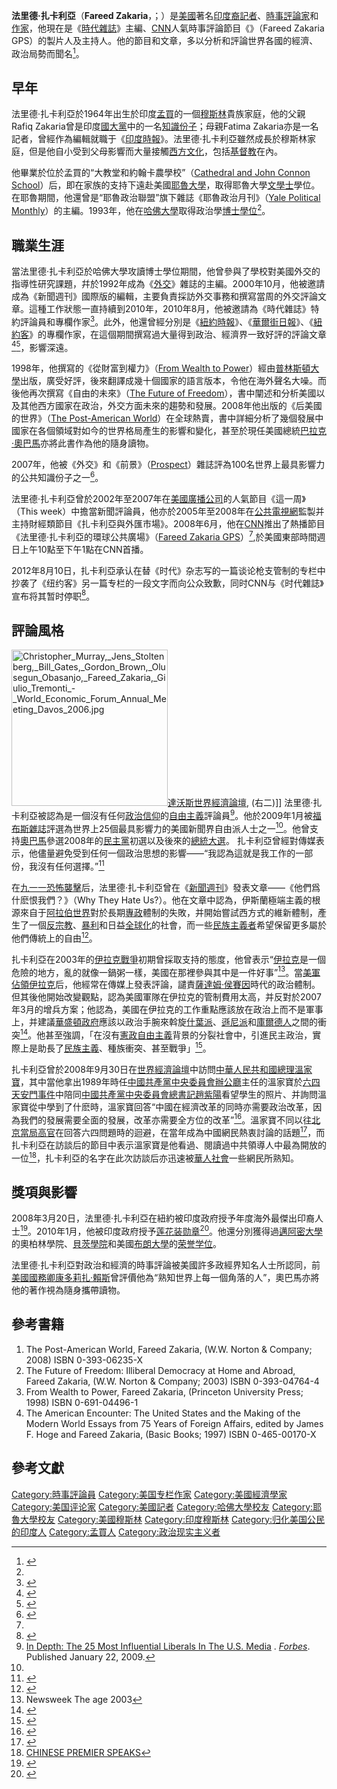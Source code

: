 {{Link style|time=2015-12-11T07:55:27+00:00}}
{{noteTA
|G1=地名
|T=zh-hans:法里德·扎卡利亚;zh-hk:法理德．札卡瑞亞;zh-tw:法里德·扎卡利亞;
|1=zh-hans:法里德·扎卡利亚;zh-hk:法理德．札卡瑞亞;zh-tw:法里德·扎卡利亞;
|2=zh-hans:扎卡利亚;zh-hk:札卡瑞亞;zh-tw:扎卡利亞;
|3=zh-hans:康多莉扎·赖斯;zh-hk:康多莉扎·賴斯;zh-tw:康多莉扎·萊斯;
|4=zh-cn:贝拉克·奥巴马; zh-tw:巴拉克·歐巴馬; zh-hk:巴拉克·奧巴馬
|5=zh:萨达姆·侯赛因;zh-hans:萨达姆·侯赛因;zh-hk:薩達姆·侯賽因;zh-tw:薩達姆·海珊;
}}
{{Infobox journalist
| name = 法里德·扎卡利亞
| image = Fareed zakaria 2007.jpg
| caption = 2007年時的法里德·扎卡利亞
| birthname = 法里德·扎卡利亞
| birth_date = {{birth date and age|1964|01|20}}
| birth_place = {{IND}}[[馬哈拉施特拉邦|馬哈拉施特拉邦]][[孟買|孟買]]
| age =
| death_date =
| death_place =
| education = [[耶魯大學|耶魯大學]][[文學士|文學士]]<br />[[哈佛大學|哈佛大學]][[博士|博士]]
| occupation = [[記者|記者]]、[[時事評論員|專家級評論員]]、[[作家|作家]]
| alias =
| status =
| title =
| family =
| spouse = Paula Throckmorton Zakaria
| children = Omar, Lila, Sofia
| relatives =
| ethnicity =
| religion =
| salary =
| networth =
| credits = ''《[[時代雜誌|時代雜誌]]》'' 總編輯 (2010)<br />''《{{link-en|法里德·扎卡利亞的環球公共廣場|Fareed Zakaria GPS}}》'', 製片人 (2008–現在) <br /> 《[[新聞週刊|新聞週刊]]》'', 編輯(2000–2010) <br />  ''《[[外匯|外匯]]》'', 製作人 (2005–07) <br /> ''《[[外交|外交]]》'', 前總編輯
| agent =
| URL =http://www.fareedzakaria.com
}}

'''法里德·扎卡利亞'''（'''Fareed Zakaria'''，{{pron-en|fəˈriːd zəˈkɑriə}}；{{bd|1964年|1月20日|catIdx=Zakaria}}）是[[美國|美國]]著名[[印度裔美國人|印度裔]][[記者|記者]]、[[時事評論員|時事評論家]]和[[作家|作家]]，他現在是《[[時代雜誌|時代雜誌]]》主編、[[有線電視新聞網|CNN]]人氣時事評論節目《{{link-en|法里德·扎卡利亞的環球公共廣場|Fareed Zakaria GPS}}》（Fareed Zakaria GPS）的製片人及主持人。他的節目和文章，多以分析和評論世界各國的經濟、政治局勢而聞名<ref name="zcom">{{cite web|url=http://www.fareedzakaria.com/home/About.html|title=Fareed Zakaria's Website|accessdate=10 May 2010|archive-url=https://web.archive.org/web/20100825150940/http://www.fareedzakaria.com/home/About.html|archive-date=2010-08-25|dead-url=yes}}</ref>。

== 早年 ==
法里德·扎卡利亞於1964年出生於印度[[孟買|孟買]]的一個[[穆斯林|穆斯林]]貴族家庭，他的父親Rafiq Zakaria曾是印度[[國大黨|國大黨]]中的一名[[知識份子|知識份子]]；母親Fatima Zakaria亦是一名記者，曾經作為編輯就職于《[[印度時報|印度時報]]》。法里德·扎卡利亞雖然成長於穆斯林家庭，但是他自小受到父母影響而大量接觸[[西方文化|西方文化]]，包括[[基督教|基督教]]在內。

他畢業於位於孟買的“大教堂和約翰卡農學校”（[[:en:Cathedral_and_John_Connon_School|Cathedral and John Connon School]]）后，即在家族的支持下遠赴美國[[耶魯大學|耶魯大學]]，取得耶魯大學[[文學士|文學士]]學位。在耶魯期間，他還曾是“耶魯政治聯盟”旗下雜誌《耶魯政治月刊》（[[:en:Yale_Political_Monthly|Yale Political Monthly]]）的主編。1993年，他在[[哈佛大學|哈佛大學]]取得政治學[[博士學位|博士學位]]<ref name="zcom" />。

== 職業生涯 ==
當法里德·扎卡利亞於哈佛大學攻讀博士學位期間，他曾參與了學校對美國外交的指導性研究課題，幷於1992年成為《[[外交_(杂志)|外交]]》雜誌的主編。2000年10月，他被邀請成為《新聞週刊》國際版的編輯，主要負責採訪外交事務和撰寫當周的外交評論文章。這種工作狀態一直持續到2010年，2010年8月，他被邀請為《時代雜誌》特約評論員和專欄作家<ref>{{cite news|url=http://www.nytimes.com/2010/08/19/business/media/19mag.html|title=Newsweek Notable Moves to a Rival|last=Carr|first=David|date=August 18, 2020|work=New York Times|publisher=The New York Times Company|accessdate=19 August 2010|archive-date=2011-11-03|archive-url=https://web.archive.org/web/20111103175303/http://www.nytimes.com/2010/08/19/business/media/19mag.html|dead-url=no}}</ref>。此外，他還曾經分別是《[[紐約時報|紐約時報]]》、《[[華爾街日報|華爾街日報]]》、《[[紐約客|紐約客]]》的專欄作家，在這個期間撰寫過大量得到政治、經濟界一致好評的評論文章<ref>{{cite web|accessdate=2008-05-20|url=http://www.slate.com/id/3519/|title=Sweet Justice|publisher=[[Slate_(magazine)|Slate]]|date=1998-07-01|author=Zakaria, Fareed|archive-date=2008-05-21|archive-url=https://web.archive.org/web/20080521155802/http://www.slate.com/id/3519/|dead-url=no}}</ref><ref>{{Cite web |url=http://www.collegenews.org/x4600.xml |title=Fareed Zakaria to Deliver Lecture on World Issues at Puget Sound Campus |access-date=2010-09-08 |archive-date=2010-11-22 |archive-url=https://web.archive.org/web/20101122042737/http://collegenews.org/x4600.xml |dead-url=no }}</ref>，影響深遠。

1998年，他撰寫的《從財富到權力》（[[:en:From_Wealth_to_Power|From Wealth to Power]]）經由[[普林斯頓大學|普林斯頓大學]]出版，廣受好評，後來翻譯成幾十個國家的語言版本，令他在海外聲名大噪。而後他再次撰寫《自由的未來》（[[:en:The_Future_of_Freedom|The Future of Freedom]]），書中闡述和分析美國以及其他西方國家在政治，外交方面未來的趨勢和發展。2008年他出版的《后美國的世界》（[[:en:The_Post-American_World|The Post-American World]]）在全球熱賣，書中詳細分析了幾個發展中國家在各個領域對如今的世界格局產生的影響和變化，甚至於現任美國總統[[巴拉克·奧巴馬|巴拉克·奧巴馬]]亦將此書作為他的隨身讀物。

2007年，他被《外交》和《前景》（[[:en:Prospect_(magazine)|Prospect]]）雜誌評為100名世界上最具影響力的公共知識份子之一<ref>{{Cite web |url=http://www.fareedzakaria.com/home/About.html |title=存档副本 |access-date=2010-09-08 |archive-url=https://web.archive.org/web/20100825150940/http://www.fareedzakaria.com/home/About.html |archive-date=2010-08-25 |dead-url=yes }}</ref>。

法里德·扎卡利亞曾於2002年至2007年在[[美國廣播公司|美國廣播公司]]的人氣節目《這一周》（This week）中擔當新聞評論員，他亦於2005年至2008年在[[公共電視網|公共電視網]]監製并主持財經類節目《扎卡利亞與外匯市場》。2008年6月，他在[[CNN|CNN]]推出了熱播節目《法里德·扎卡利亞的環球公共廣場》（[[:en:Fareed_Zakaria_GPS|Fareed Zakaria GPS]]）<ref name="zcom" />,於美國東部時間週日上午10點至下午1點在CNN首播。

2012年8月10日，扎卡利亞承认在替《时代》杂志写的一篇谈论枪支管制的专栏中抄袭了《纽约客》另一篇专栏的一段文字而向公众致歉，同时CNN与《时代雜誌》宣布将其暂时停职<ref>{{cite news|url=http://online.wsj.com/article/APdbae3ef5dc40427a9e10c86d8f851e79.html|title=Zakaria suspended for copying other writer's work|date=2012-08-10|work=[[美联社|美联社]]|publisher=[[华尔街日报|华尔街日报]]|accessdate=2012-08-13|archive-date=2012-08-31|archive-url=https://web.archive.org/web/20120831004819/http://online.wsj.com/article/APdbae3ef5dc40427a9e10c86d8f851e79.html|dead-url=no}}</ref>。

== 評論風格 ==
[[File:Christopher_Murray,_Jens_Stoltenberg,_Bill_Gates,_Gordon_Brown,_Olusegun_Obasanjo,_Fareed_Zakaria,_Giulio_Tremonti_-_World_Economic_Forum_Annual_Meeting_Davos_2006.jpg|250px]][[達沃斯|達沃斯]][[世界經濟論壇|世界經濟論壇]], (右二)]]
法里德·扎卡利亞被認為是一個沒有任何[[政治信仰|政治信仰]]的[[自由主義|自由主義]]評論員<ref name=forbes>[http://www.forbes.com/2009/01/22/influential-media-obama-oped-cx_tv_ee_hra_0122liberal_slide_16.html?thisSpeed=15000 In Depth: The 25 Most Influential Liberals In The U.S. Media] {{Wayback|url=http://www.forbes.com/2009/01/22/influential-media-obama-oped-cx_tv_ee_hra_0122liberal_slide_16.html?thisSpeed=15000 |date=20180130141117 }}. ''[[Forbes|Forbes]]''. Published January 22, 2009.</ref>。他於2009年1月被[[福布斯雜誌|福布斯雜誌]]評選為世界上25個最具影響力的美國新聞界自由派人士之一<ref name=forbes/>。他曾支持[[奧巴馬|奧巴馬]]參選2008年的[[民主黨_(美國)|民主黨]]初選以及後來的[[2008年美國大選|總統大選]]。 扎卡利亞曾經對傳媒表示，他儘量避免受到任何一個政治思想的影響——“我認為這就是我工作的一部份，我沒有任何選擇。”<ref name=voice>{{cite web|url=http://www.villagevoice.com/2005-08-09/news/the-interpreter/2|title=The Interpreter|work=[[The_Village_Voice|The Village Voice]]|date=2005-08-09|author=Press, Joy|access-date=2010-09-08|archive-date=2011-04-30|archive-url=https://web.archive.org/web/20110430042124/http://www.villagevoice.com/2005-08-09/news/the-interpreter/2/|dead-url=yes}}</ref>

在[[九一一襲擊事件|九一一恐怖襲擊]]后，法里德·扎卡利亞曾在《[[新聞週刊|新聞週刊]]》發表文章——《他們爲什麽恨我們？》（Why They Hate Us?）。他在文章中認為，伊斯蘭極端主義的根源來自于[[阿拉伯世界|阿拉伯世界]]對於長期[[專政|專政]]體制的失敗，并開始嘗試西方式的維新體制，產生了一個[[反宗教|反宗教]]、[[暴利|暴利]]和日益[[全球化|全球化]]的社會，而一些[[民族主義者|民族主義者]]希望保留更多屬於他們傳統上的自由<ref>{{Cite web |url=http://www.fareedzakaria.com/articles/newsweek/101501_why.html |title=存档副本 |access-date=2010-09-08 |archive-url=https://web.archive.org/web/20100312204718/http://www.fareedzakaria.com/ARTICLES/newsweek/101501_why.html |archive-date=2010-03-12 |dead-url=yes }}</ref>。

扎卡利亞在2003年的[[伊拉克戰爭|伊拉克戰爭]]初期曾採取支持的態度，他曾表示“[[伊拉克|伊拉克]]是一個危險的地方，亂的就像一鍋粥一樣，美國在那裡參與其中是一件好事”<ref>Newsweek The age 2003</ref>。當[[美軍佔領伊拉克|美軍佔領伊拉克]]后，他經常在傳媒上發表評論，譴責[[薩達姆·侯賽因|薩達姆·侯賽因]]時代的政治體制。但其後他開始改變觀點，認為美國軍隊在伊拉克的管制費用太高，并反對於2007年3月的增兵方案；他認為，美國在伊拉克的工作重點應該放在政治上而不是軍事上，并建議[[美國政府|華盛頓政府]]應該以政治手腕來斡旋[[什葉派|什葉派]]、[[遜尼派|遜尼派]]和[[庫爾德人|庫爾德人]]之間的衝突<ref name=might>{{cite web |url=http://www.fareedzakaria.com/ARTICLES/newsweek/030507.html |title=存档副本 |accessdate=2010-09-08 |deadurl=yes |archiveurl=https://web.archive.org/web/20090816072535/http://www.fareedzakaria.com/ARTICLES/newsweek/030507.html |archivedate=2009-08-16 }}</ref>。他甚至強調，「在沒有[[憲政|憲政]][[自由主義|自由主義]]背景的分裂社會中，引進民主政治，實際上是助長了[[民族主義|民族主義]]、種族衝突、甚至戰爭」<ref>{{cite news|url=http://www.npf.org.tw/2/2529|title=民主內戰與革命民主|author=[[桂宏誠|桂宏誠]]|date=2007-06-22|accessdate=2016-04-09|publisher=[[國家政策研究基金會|國家政策研究基金會]]|page=}}</ref>。

扎卡利亞曾於2008年9月30日在[[世界經濟論壇|世界經濟論壇]]中訪問[[中華人民共和國總理|中華人民共和國總理]][[溫家寶|溫家寶]]，其中當他拿出1989年時任[[中國共產黨中央委員會辦公廳|中國共產黨中央委員會辦公廳]]主任的溫家寶於[[六四天安門事件|六四天安門事件]]中陪同[[中國共產黨中央委員會總書記|中國共產黨中央委員會總書記]][[趙紫陽|趙紫陽]]看望學生的照片、并詢問溫家寶從中學到了什麽時，溫家寶回答“中國在經濟改革的同時亦需要政治改革，因為我們的發展需要全面的發展，改革亦需要全方位的改革”<ref>{{Cite web |url=http://www.chinaelections.org/newsinfo.asp?newsid=135624 |title=CNN专访温家宝总理全文（簡體） |access-date=2010-09-08 |archive-url=https://web.archive.org/web/20101009122255/http://www.chinaelections.org/newsinfo.asp?newsid=135624 |archive-date=2010-10-09 |dead-url=yes }}</ref>。溫家寶不同以往[[中華人民共和國政府|北京當局高官]]在回答六四問題時的迴避，在當年成為中國網民熱衷討論的話題<ref>{{Cite web |url=http://www.youtube.com/watch?v=l0a4WUEL7bs&feature=related |title=4/4 CHINESE PREMIER SPEAKS  |access-date=2010-09-08 |archive-date=2016-10-05 |archive-url=https://web.archive.org/web/20161005092910/https://www.youtube.com/watch?v=l0a4WUEL7bs&feature=related |dead-url=no }}</ref>，而扎卡利亞在訪談后的節目中表示溫家寶是他看過、閱讀過中共領導人中最為開放的一位<ref>[http://www.youtube.com/watch?v=GaEEr-Q7fME&feature=related CHINESE PREMIER SPEAKS]</ref>，扎卡利亞的名字在此次訪談后亦迅速被[[華人社會|華人社會]]一些網民所熟知。

== 獎項與影響 ==
2008年3月20日，法里德·扎卡利亞在紐約被印度政府授予年度海外最傑出印裔人士<ref>{{Cite web |url=http://specials.rediff.com/news/2009/mar/21slide1-fareed-zakaria-is-the-india-abroad-person-of-the-year.htm |title=存档副本 |access-date=2010-09-08 |archive-date=2011-04-15 |archive-url=https://web.archive.org/web/20110415005509/http://specials.rediff.com/news/2009/mar/21slide1-fareed-zakaria-is-the-india-abroad-person-of-the-year.htm |dead-url=no }}</ref>。2010年1月，他被印度政府授予[[莲花装勋章|莲花装勋章]]<ref>{{Cite web |url=http://ibnlive.in.com/news/list-of-padma-awardees/109180-3.html |title=存档副本 |access-date=2010-09-08 |archive-date=2010-01-31 |archive-url=https://web.archive.org/web/20100131125843/http://ibnlive.in.com/news/list-of-padma-awardees/109180-3.html |dead-url=yes }}</ref>。他還分別獲得過[[邁阿密大學|邁阿密大學]]的奧柏林學院、[[貝茨學院|貝茨學院]]和美國[[布朗大學|布朗大學]]的[[荣誉学位|荣誉学位]]。

法里德·扎卡利亞對政治和經濟的時事評論被美國許多政經界知名人士所認同，前[[美國國務卿|美國國務卿]][[康多莉扎·賴斯|康多莉扎·賴斯]]曾評價他為“熟知世界上每一個角落的人”，奧巴馬亦將他的著作視為隨身攜帶讀物。

== 參考書籍 ==
# The Post-American World, Fareed Zakaria, (W.W. Norton & Company; 2008) ISBN 0-393-06235-X
# The Future of Freedom: Illiberal Democracy at Home and Abroad, Fareed Zakaria, (W.W. Norton & Company; 2003) ISBN 0-393-04764-4
# From Wealth to Power, Fareed Zakaria, (Princeton University Press; 1998) ISBN 0-691-04496-1
# The American Encounter: The United States and the Making of the Modern World Essays from 75 Years of Foreign Affairs, edited by James F. Hoge and Fareed Zakaria, (Basic Books; 1997) ISBN 0-465-00170-X

==參考文獻==
<div class="references-small">
<references></references>
</div>

{{Authority control}}
{{DEFAULTSORT:Zakaria, Fareed}}
[[Category:時事評論員|Category:時事評論員]]
[[Category:美国专栏作家|Category:美国专栏作家]]
[[Category:美國經濟學家|Category:美國經濟學家]]
[[Category:美国评论家|Category:美国评论家]]
[[Category:美國記者|Category:美國記者]]
[[Category:哈佛大學校友|Category:哈佛大學校友]]
[[Category:耶魯大學校友|Category:耶魯大學校友]]
[[Category:美國穆斯林|Category:美國穆斯林]]
[[Category:印度穆斯林|Category:印度穆斯林]]
[[Category:归化美国公民的印度人|Category:归化美国公民的印度人]]
[[Category:孟買人|Category:孟買人]]
[[Category:政治现实主义者|Category:政治现实主义者]]